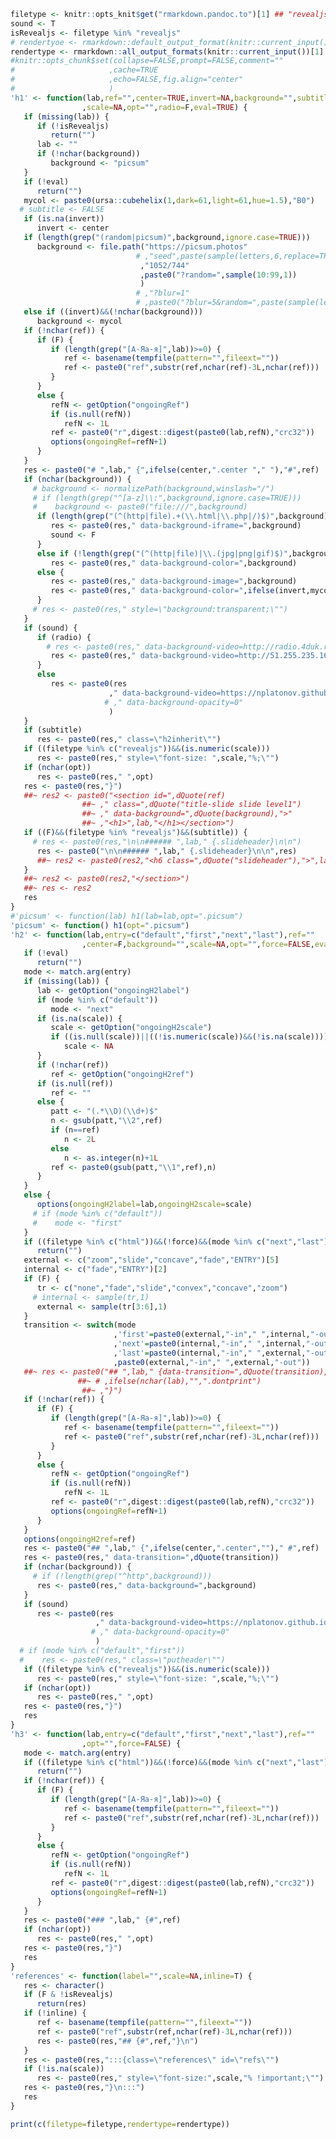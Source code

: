 ```r
filetype <- knitr::opts_knit$get("rmarkdown.pandoc.to")[1] ## "revealjs" "html"
sound <- T
isRevealjs <- filetype %in% "revealjs"
# rendertyoe <- rmarkdown::default_output_format(knitr::current_input())$name
rendertype <- rmarkdown::all_output_formats(knitr::current_input())[1]
#knitr::opts_chunk$set(collapse=FALSE,prompt=FALSE,comment=""
#                     ,cache=TRUE
#                     ,echo=FALSE,fig.align="center"
#                     )
'h1' <- function(lab,ref="",center=TRUE,invert=NA,background="",subtitle=TRUE
                ,scale=NA,opt="",radio=F,eval=TRUE) {
   if (missing(lab)) {
      if (!isRevealjs)
         return("")
      lab <- ""
      if (!nchar(background))
         background <- "picsum"
   }
   if (!eval)
      return("")
   mycol <- paste0(ursa::cubehelix(1,dark=61,light=61,hue=1.5),"B0")
  # subtitle <- FALSE
   if (is.na(invert))
      invert <- center
   if (length(grep("(random|picsum)",background,ignore.case=TRUE)))
      background <- file.path("https://picsum.photos"
                            # ,"seed",paste(sample(letters,6,replace=TRUE),collapse="")
                             ,"1052/744"
                             ,paste0("?random=",sample(10:99,1))
                             )
                            # ,"?blur=1"
                            # ,paste0("?blur=5&random=",paste(sample(letters,3,replace=TRUE),collapse="")))
   else if ((invert)&&(!nchar(background)))
      background <- mycol
   if (!nchar(ref)) {
      if (F) {
         if (length(grep("[А-Яа-я]",lab))>=0) {
            ref <- basename(tempfile(pattern="",fileext=""))
            ref <- paste0("ref",substr(ref,nchar(ref)-3L,nchar(ref)))
         }
      }
      else {
         refN <- getOption("ongoingRef")
         if (is.null(refN))
            refN <- 1L
         ref <- paste0("r",digest::digest(paste0(lab,refN),"crc32"))
         options(ongoingRef=refN+1)
      }
   }
   res <- paste0("# ",lab," {",ifelse(center,".center "," "),"#",ref)
   if (nchar(background)) {
     # background <- normalizePath(background,winslash="/")
     # if (length(grep("^[a-z]\\:",background,ignore.case=TRUE)))
     #    background <- paste0("file:///",background)
      if (length(grep("(^(http|file).+(\\.html|\\.php|/)$)",background))) {
         res <- paste0(res," data-background-iframe=",background)
         sound <- F
      }
      else if (!length(grep("(^(http|file)|\\.(jpg|png|gif)$)",background)))
         res <- paste0(res," data-background-color=",background)
      else {
         res <- paste0(res," data-background-image=",background)
         res <- paste0(res," data-background-color=",ifelse(invert,mycol,"#F0F1EB5F"))
      }
     # res <- paste0(res," style=\"background:transparent;\"")
   }
   if (sound) {
      if (radio) {
        # res <- paste0(res," data-background-video=http://radio.4duk.ru/4duk64.mp3")
         res <- paste0(res," data-background-video=http://51.255.235.165:5528/stream")
      }
      else
         res <- paste0(res
                      ," data-background-video=https://nplatonov.github.io/site_libs/transition-dong.mp3"
                     # ," data-background-opacity=0"
                      )
   }
   if (subtitle)
      res <- paste0(res," class=\"h2inherit\"")
   if ((filetype %in% c("revealjs"))&&(is.numeric(scale)))
      res <- paste0(res," style=\"font-size: ",scale,"%;\"")
   if (nchar(opt))
      res <- paste0(res," ",opt)
   res <- paste0(res,"}")
   ##~ res2 <- paste0("<section id=",dQuote(ref)
                ##~ ," class=",dQuote("title-slide slide level1")
                ##~ ," data-background=",dQuote(background),">"
                ##~ ,"<h1>",lab,"</h1></section>")
   if ((F)&&(filetype %in% "revealjs")&&(subtitle)) {
     # res <- paste0(res,"\n\n###### ",lab," {.slideheader}\n\n")
      res <- paste0("\n\n###### ",lab," {.slideheader}\n\n",res)
      ##~ res2 <- paste0(res2,"<h6 class=",dQuote("slideheader"),">",lab,"</h6>")
   }
   ##~ res2 <- paste0(res2,"</section>")
   ##~ res <- res2
   res
}
#'picsum' <- function(lab) h1(lab=lab,opt=".picsum")
'picsum' <- function() h1(opt=".picsum")
'h2' <- function(lab,entry=c("default","first","next","last"),ref=""
                ,center=F,background="",scale=NA,opt="",force=FALSE,eval=TRUE) {
   if (!eval)
      return("")
   mode <- match.arg(entry)
   if (missing(lab)) {
      lab <- getOption("ongoingH2label")
      if (mode %in% c("default"))
         mode <- "next"
      if (is.na(scale)) {
         scale <- getOption("ongoingH2scale")
         if ((is.null(scale))||((!is.numeric(scale))&&(!is.na(scale))))
            scale <- NA
      }
      if (!nchar(ref))
         ref <- getOption("ongoingH2ref")
      if (is.null(ref))
         ref <- ""
      else {
         patt <- "(.*\\D)(\\d+)$"
         n <- gsub(patt,"\\2",ref)
         if (n==ref)
            n <- 2L
         else
            n <- as.integer(n)+1L
         ref <- paste0(gsub(patt,"\\1",ref),n)
      }
   }
   else {
      options(ongoingH2label=lab,ongoingH2scale=scale)
     # if (mode %in% c("default"))
     #    mode <- "first"
   }
   if ((filetype %in% c("html"))&&(!force)&&(mode %in% c("next","last")))
      return("")
   external <- c("zoom","slide","concave","fade","ENTRY")[5]
   internal <- c("fade","ENTRY")[2]
   if (F) {
      tr <- c("none","fade","slide","convex","concave","zoom")
     # internal <- sample(tr,1)
      external <- sample(tr[3:6],1)
   }
   transition <- switch(mode
                       ,'first'=paste0(external,"-in"," ",internal,"-out")
                       ,'next'=paste0(internal,"-in"," ",internal,"-out")
                       ,'last'=paste0(internal,"-in"," ",external,"-out")
                       ,paste0(external,"-in"," ",external,"-out"))
   ##~ res <- paste0("## ",lab," {data-transition=",dQuote(transition)," ",opt
               ##~ # ,ifelse(nchar(lab),"",".dontprint")
                ##~ ,"}")
   if (!nchar(ref)) {
      if (F) {
         if (length(grep("[А-Яа-я]",lab))>=0) {
            ref <- basename(tempfile(pattern="",fileext=""))
            ref <- paste0("ref",substr(ref,nchar(ref)-3L,nchar(ref)))
         }
      }
      else {
         refN <- getOption("ongoingRef")
         if (is.null(refN))
            refN <- 1L
         ref <- paste0("r",digest::digest(paste0(lab,refN),"crc32"))
         options(ongoingRef=refN+1)
      }
   }
   options(ongoingH2ref=ref)
   res <- paste0("## ",lab," {",ifelse(center,".center","")," #",ref)
   res <- paste0(res," data-transition=",dQuote(transition))
   if (nchar(background)) {
     # if (!length(grep("^http",background)))
      res <- paste0(res," data-background=",background)
   }
   if (sound)
      res <- paste0(res
                   ," data-background-video=https://nplatonov.github.io/site_libs/transition-ding.mp3"
                  # ," data-background-opacity=0"
                   )
  # if (mode %in% c("default","first"))
  #    res <- paste0(res," class=\"putheader\"")
   if ((filetype %in% c("revealjs"))&&(is.numeric(scale)))
      res <- paste0(res," style=\"font-size: ",scale,"%;\"")
   if (nchar(opt))
      res <- paste0(res," ",opt)
   res <- paste0(res,"}")
   res
}
'h3' <- function(lab,entry=c("default","first","next","last"),ref=""
                ,opt="",force=FALSE) {
   mode <- match.arg(entry)
   if ((filetype %in% c("html"))&&(!force)&&(mode %in% c("next","last")))
      return("")
   if (!nchar(ref)) {
      if (F) {
         if (length(grep("[А-Яа-я]",lab))>=0) {
            ref <- basename(tempfile(pattern="",fileext=""))
            ref <- paste0("ref",substr(ref,nchar(ref)-3L,nchar(ref)))
         }
      }
      else {
         refN <- getOption("ongoingRef")
         if (is.null(refN))
            refN <- 1L
         ref <- paste0("r",digest::digest(paste0(lab,refN),"crc32"))
         options(ongoingRef=refN+1)
      }
   }
   res <- paste0("### ",lab," {#",ref)
   if (nchar(opt))
      res <- paste0(res," ",opt)
   res <- paste0(res,"}")
   res
}
'references' <- function(label="",scale=NA,inline=T) {
   res <- character()
   if (F & !isRevealjs)
      return(res)
   if (!inline) {
      ref <- basename(tempfile(pattern="",fileext=""))
      ref <- paste0("ref",substr(ref,nchar(ref)-3L,nchar(ref)))
      res <- paste0(res,"## {#",ref,"}\n")
   }
   res <- paste0(res,":::{class=\"references\" id=\"refs\"")
   if (!is.na(scale))
      res <- paste0(res," style=\"font-size:",scale,"% !important;\"")
   res <- paste0(res,"}\n:::")
   res
}
```

```r
print(c(filetype=filetype,rendertype=rendertype))
```
